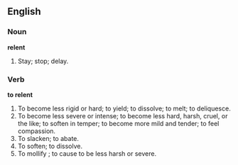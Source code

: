 ==English==

===Noun===

'''relent'''

#Stay; stop; delay.

===Verb===

'''to relent'''

#To become less rigid or hard; to yield; to dissolve; to melt; to deliquesce.
#To become less severe or intense; to become less hard, harsh, cruel, or the like; to soften in temper; to become more mild and tender; to feel compassion.
#To slacken; to abate.
#To soften; to dissolve.
#To mollify ; to cause to be less harsh or severe.